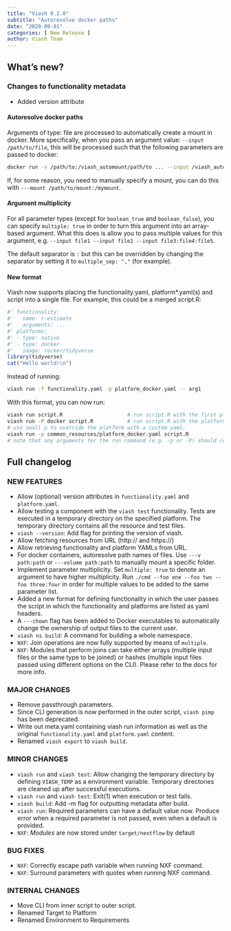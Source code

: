 ```yaml
---
title: "Viash 0.2.0"
subtitle: "Autoresolve docker paths"
date: "2020-09-01"
categories: [ New Release ]
author: Viash Team
---
```


## What's new?

### Changes to functionality metadata

- Added version attribute

#### Autoresolve docker paths

Arguments of type: file are processed to automatically create a mount in docker. More specifically, when you pass an argument value: `--input /path/to/file`, this will be processed such that the following parameters are passed to docker:

  ```bash
  docker run -v /path/to:/viash_automount/path/to ... --input /viash_automount/path/to/file
  ```

If, for some reason, you need to manually specify a mount, you can do this with `---mount /path/to/mount:/mymount`.

#### Argument multiplicity

For all parameter types (except for `boolean_true` and `boolean_false`), you can specify `multiple: true` in order to turn this argument into an array-based argument. What this does is allow you to pass multiple values for this argument, e.g. `--input file1 --input file2 --input file3:file4:file5`.

The default separator is `:` but this can be overridden by changing the separator by setting it to `multiple_sep: ","` (for example).

#### New format

Viash now supports placing the functionality.yaml, platform*.yaml(s) and script into a single file. For example, this could be a merged script.R:

  ```r
  #' functionality:
  #'   name: r-estimate
  #'   arguments: ...
  #' platforms:
  #' - type: native
  #' - type: docker
  #'   image: rocker/tidyverse
  library(tidyverse)
  cat("Hello world!\n")
  ```

Instead of running:

  ```bash
  viash run -f functionality.yaml -p platform_docker.yaml -- arg1
  ```

With this format, you can now run:

  ```bash
  viash run script.R                     # run script.R with the first platform
  viash run -P docker script.R           # run script.R with the platform called 'docker' with the large P argument
  # use small p to override the platform with a custom yaml:
  viash run -p common_resources/platform_docker.yaml script.R
  # note that any arguments for the run command (e.g. -p or -P) should come before the script.R, as script.R is considered a trailing argument.
  ```

## Full changelog

### NEW FEATURES

* Allow (optional) version attributes in `functionality.yaml` and `platform.yaml`.
* Allow testing a component with the `viash test` functionality. Tests are executed in a temporary directory on the specified platform. The temporary directory contains all the resource and test files. 
* `viash --version`: Add flag for printing the version of viash.
* Allow fetching resources from URL (http:// and https://)
* Allow retrieving functionality and platform YAMLs from URL.
* For docker containers, autoresolve path names of files. Use `---v path:path` or `---volume path:path` to manually mount a specific folder.
* Implement parameter multiplicity. 
  Set `multiple: true` to denote an argument to have higher multiplicity. 
  Run `./cmd --foo one --foo two --foo three:four` in order for multiple values to be added to the same parameter list.
* Added a new format for defining functionality in which the user passes the script in which the functionality and platforms are listed as yaml headers.
* A `---chown` flag has been added to Docker executables to automatically change the ownership of output files to the current user.
* `viash ns build`: A command for building a whole namespace.
* `NXF`: Join operations are now fully supported by means of `multiple`.
* `NXF`: Modules that perform joins can take either arrays (multiple input files or the same type to be joined) or hashes (multiple input files passed using different options on the CLI). Please refer to the docs for more info.

### MAJOR CHANGES

* Remove passthrough parameters.
* Since CLI generation is now performed in the outer script, `viash pimp` has been deprecated.
* Write out meta.yaml containing viash run information as well as the original `functionality.yaml` and `platform.yaml` content.
* Renamed `viash export` to `viash build`.

### MINOR CHANGES

* `viash run` and `viash test`: Allow changing the temporary directory by defining `VIASH_TEMP` as a environment variable. Temporary directories are cleaned up after successful executions.
* `viash run` and `viash test`: Exit(1) when execution or test fails.
* `viash build`: Add -m flag for outputting metadata after build.
* `viash run`: Required parameters can have a default value now. Produce error when a required parameter is not passed, even when a default is provided.
* `NXF`: _Modules_ are now stored under `target/nextflow` by default

### BUG FIXES

* `NXF`: Correctly escape path variable when running NXF command.
* `NXF`: Surround parameters with quotes when running NXF command.

### INTERNAL CHANGES

* Move CLI from inner script to outer script.
* Renamed Target to Platform
* Renamed Environment to Requirements


